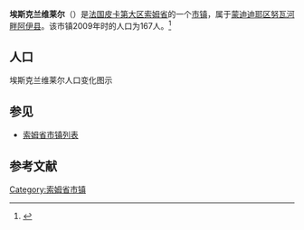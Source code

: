 {{Infobox French commune
|name                    = 埃斯克兰维莱尔
|native name             = Esclainvillers
|image flag              = 
|image flag size         = 
|flag legend             = 
|image coat of arms      = 
|image coat of arms size = 
|coat of arms legend     = 
|city motto              = 
|image                   = 
|caption                 = 
|map                     = 
|adjustable map          = 
|time zone               = 
|longitude              = 2.395277778
|latitude               = 49.69055556
|arrondissement         = [[蒙迪迪耶区|蒙迪迪耶区]]
|canton                 = [[努瓦河畔阿伊县|努瓦河畔阿伊县]]
|subdivisions entry      = 
|subdivisions            = 
|intercommunality        = 
|mayor                   = 
|term                    = 
|elevation m             = 
|INSEE                  = 80283
|postal code             = 80250
|website                 = 
}}
{{French Commune Map|80283}}
'''埃斯克兰维莱尔'''（{{lang-fr|Esclainvillers}}）是[[法国|法国]][[皮卡第大区|皮卡第大区]][[索姆省|索姆省]]的一个[[市镇_(法国)|市镇]]，属于[[蒙迪迪耶区|蒙迪迪耶区]][[努瓦河畔阿伊县|努瓦河畔阿伊县]]。该市镇2009年时的人口为167人。<ref name="Statmallen Areal i Frankrikes kommuner">{{cite web|url=http://www.insee.fr/fr/ppp/bases-de-donnees/recensement/populations-legales/france-departements.asp?annee=2009#departements|title=Insee, Populations légales 2009 pour les départements et les collectivités d'outre-mer France métropolitaine et DOM|accessdate=2012-01-30|archive-date=2012-01-08|archive-url=https://web.archive.org/web/20120108000120/http://www.insee.fr/fr/ppp/bases-de-donnees/recensement/populations-legales/france-departements.asp?annee=2009#departements|dead-url=no}}</ref>

== 人口 ==
埃斯克兰维莱尔人口变化图示
{{French Commune Population|80283}}

== 参见 ==
* [[索姆省市镇列表|索姆省市镇列表]]

== 参考文献 ==
{{reflist}}

{{索姆省市鎮}}

[[Category:索姆省市镇|Category:索姆省市镇]]